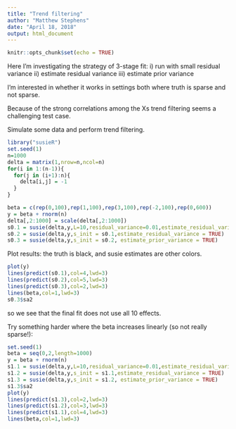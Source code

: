 ```yaml
---
title: "Trend filtering"
author: "Matthew Stephens"
date: "April 18, 2018"
output: html_document
---
```


```r
knitr::opts_chunk$set(echo = TRUE)
```

Here I'm investigating the strategy of 3-stage fit:
i) run with small residual variance
ii) estimate residual variance
iii) estimate prior variance

I'm interested in whether it works in settings both
where truth is sparse and not sparse.

Because of the strong correlations among the Xs trend filtering seems
a challenging test case.

Simulate some data and perform trend filtering.
```r
library("susieR")
set.seed(1)
n=1000
delta = matrix(1,nrow=n,ncol=n)
for(i in 1:(n-1)){
  for(j in (i+1):n){
    delta[i,j] = -1
  }
}

beta = c(rep(0,100),rep(1,100),rep(3,100),rep(-2,100),rep(0,600))
y = beta + rnorm(n)
delta[,2:1000] = scale(delta[,2:1000])
s0.1 = susie(delta,y,L=10,residual_variance=0.01,estimate_residual_variance = FALSE)
s0.2 = susie(delta,y,s_init = s0.1,estimate_residual_variance = TRUE)
s0.3 = susie(delta,y,s_init = s0.2, estimate_prior_variance = TRUE)
```

Plot results: the truth is black, and susie estimates are other colors.
```r
plot(y)
lines(predict(s0.1),col=4,lwd=3)
lines(predict(s0.2),col=5,lwd=3)
lines(predict(s0.3),col=2,lwd=3)
lines(beta,col=1,lwd=3)
s0.3$sa2
```

so we see that the final fit does not use all 10 effects.

Try something harder where the beta increases linearly (so not really sparse!):
```r
set.seed(1)
beta = seq(0,2,length=1000)
y = beta + rnorm(n)
s1.1 = susie(delta,y,L=10,residual_variance=0.01,estimate_residual_variance = FALSE)
s1.2 = susie(delta,y,s_init = s1.1,estimate_residual_variance = TRUE)
s1.3 = susie(delta,y,s_init = s1.2, estimate_prior_variance = TRUE)
s1.3$sa2
plot(y)
lines(predict(s1.3),col=2,lwd=3)
lines(predict(s1.2),col=3,lwd=3)
lines(predict(s1.1),col=4,lwd=3)
lines(beta,col=1,lwd=3)
```
